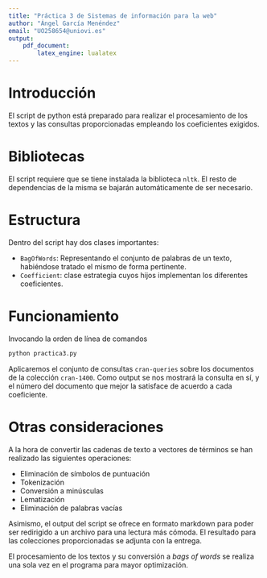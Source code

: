 ```yaml
---
title: "Práctica 3 de Sistemas de información para la web"
author: "Ángel García Menéndez"
email: "UO258654@uniovi.es"
output:
    pdf_document:
        latex_engine: lualatex
---
```


# Introducción

El script de python está preparado para realizar el procesamiento de los textos y las consultas proporcionadas empleando los coeficientes exigidos.

# Bibliotecas

El script requiere que se tiene instalada la biblioteca `nltk`.
El resto de dependencias de la misma se bajarán automáticamente de ser necesario.

#   Estructura

Dentro del script hay dos clases importantes:

- `BagOfWords`: Representando el conjunto de palabras de un texto, habiéndose tratado el mismo de forma pertinente.
- `Coefficient`: clase estrategia cuyos hijos implementan los diferentes coeficientes.

# Funcionamiento

Invocando la orden de línea de comandos

```bash
python practica3.py
```

Aplicaremos el conjunto de consultas `cran-queries` sobre los documentos de la colección `cran-1400`.
Como output se nos mostrará la consulta en sí, y el número del documento que mejor la satisface de acuerdo a cada coeficiente.

# Otras consideraciones

A la hora de convertir las cadenas de texto a vectores de términos se han realizado las siguientes operaciones:

- Eliminación de símbolos de puntuación
- Tokenización
- Conversión a minúsculas
- Lematización
- Eliminación de palabras vacías

Asimismo, el output del script se ofrece en formato markdown para poder ser redirigido a un archivo para una lectura más cómoda.
El resultado para las colecciones proporcionadas se adjunta con la entrega.

El procesamiento de los textos y su conversión a _bags of words_ se realiza una sola vez en el programa para mayor optimización.
